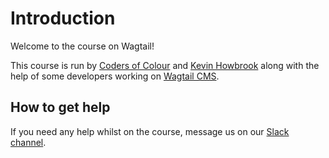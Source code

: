 # Introduction

Welcome to the course on Wagtail!

This course is run by [Coders of Colour](http://codersofcolour.org) and [Kevin Howbrook](https://www.kevinhowbrook.com/) along with the help of some 
developers working on [Wagtail CMS](https://wagtail.io/).

<!-- ![promotional picture](./course-pic.png) -->

## How to get help
If you need any help whilst on the course, message us on our [Slack channel](https://codersofcolour.slack.com/messages).